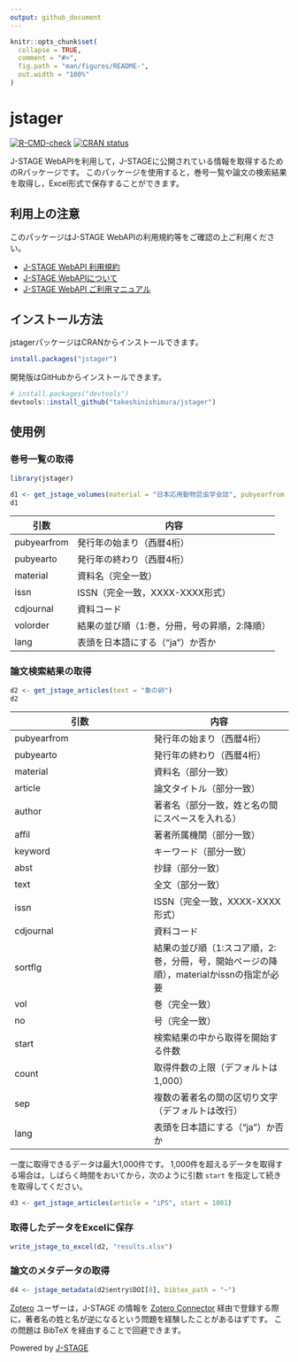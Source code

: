 ```yaml
---
output: github_document
---
```


<!-- README.md is generated from README.Rmd. Please edit that file -->

```r
knitr::opts_chunk$set(
  collapse = TRUE,
  comment = "#>",
  fig.path = "man/figures/README-",
  out.width = "100%"
)
```

# jstager

<!-- badges: start -->
[![R-CMD-check](https://github.com/takeshinishimura/jstager/actions/workflows/R-CMD-check.yaml/badge.svg)](https://github.com/takeshinishimura/jstager/actions/workflows/R-CMD-check.yaml)
[![CRAN status](https://www.r-pkg.org/badges/version/jstager)](https://CRAN.R-project.org/package=jstager)
<!-- badges: end -->

J-STAGE WebAPIを利用して，J-STAGEに公開されている情報を取得するためのRパッケージです。
このパッケージを使用すると，巻号一覧や論文の検索結果を取得し，Excel形式で保存することができます。


## 利用上の注意

このパッケージはJ-STAGE WebAPIの利用規約等をご確認の上ご利用ください。

- [J-STAGE WebAPI 利用規約](https://www.jstage.jst.go.jp/static/pages/WebAPI/-char/ja){target="_blank"}
- [J-STAGE WebAPIについて](https://www.jstage.jst.go.jp/static/pages/JstageServices/TAB3/-char/ja){target="_blank"}
- [J-STAGE WebAPI ご利用マニュアル](https://www.jstage.jst.go.jp/static/files/ja/manual_api.pdf){target="_blank"}


## インストール方法

jstagerパッケージはCRANからインストールできます。

``` r
install.packages("jstager")
```

開発版はGitHubからインストールできます。

``` r
# install.packages("devtools")
devtools::install_github("takeshinishimura/jstager")
```


## 使用例

### 巻号一覧の取得

```r
library(jstager)

d1 <- get_jstage_volumes(material = "日本応用動物昆虫学会誌", pubyearfrom = 2020)
d1
```

| 引数 | 内容 |
| --- | --- |
| pubyearfrom | 発行年の始まり（西暦4桁） |
| pubyearto   | 発行年の終わり（西暦4桁） |
| material    | 資料名（完全一致） |
| issn        | ISSN（完全一致，XXXX-XXXX形式） |
| cdjournal   | 資料コード |
| volorder    | 結果の並び順（1:巻，分冊，号の昇順，2:降順） |
| lang        | 表頭を日本語にする（"ja"）か否か |

### 論文検索結果の取得

```r
d2 <- get_jstage_articles(text = "象の卵")
d2
```

| 引数 | 内容 |
| --- | --- |
| pubyearfrom | 発行年の始まり（西暦4桁） |
| pubyearto   | 発行年の終わり（西暦4桁） |
| material    | 資料名（部分一致） |
| article     | 論文タイトル（部分一致） |
| author      | 著者名（部分一致，姓と名の間にスペースを入れる） |
| affil       | 著者所属機関（部分一致） |
| keyword     | キーワード（部分一致） |
| abst        | 抄録（部分一致） |
| text        | 全文（部分一致） |
| issn        | ISSN（完全一致，XXXX-XXXX形式） |
| cdjournal   | 資料コード |
| sortflg     | 結果の並び順（1:スコア順，2:巻，分冊，号，開始ページの降順），materialかissnの指定が必要 |
| vol         | 巻（完全一致） |
| no          | 号（完全一致） |
| start       | 検索結果の中から取得を開始する件数 |
| count       | 取得件数の上限（デフォルトは1,000） |
| sep         | 複数の著者名の間の区切り文字（デフォルトは改行） |
| lang        | 表頭を日本語にする（"ja"）か否か |

一度に取得できるデータは最大1,000件です。
1,000件を超えるデータを取得する場合は，しばらく時間をおいてから，次のように引数 `start` を指定して続きを取得してください。

```r
d3 <- get_jstage_articles(article = "iPS", start = 1001)
```

### 取得したデータをExcelに保存

```r
write_jstage_to_excel(d2, "results.xlsx")
```

### 論文のメタデータの取得

```r
d4 <- jstage_metadata(d2$entry$DOI[8], bibtex_path = "~")
```

[Zotero](https://www.zotero.org/){target="_blank"} ユーザーは，J-STAGE の情報を [Zotero Connector](https://www.zotero.org/download/connectors){target="_blank"} 経由で登録する際に，著者名の姓と名が逆になるという問題を経験したことがあるはずです。
この問題は BibTeX を経由することで回避できます。

Powered by [J-STAGE](https://www.jstage.jst.go.jp/browse/-char/ja){target="_blank"}

